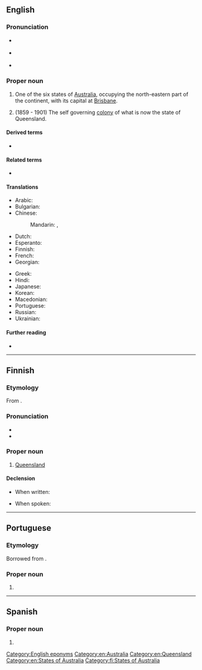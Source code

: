 ==English==

===Pronunciation===
* {{a|AusE}} {{IPA|/ˈkwɪːnzˌlæːnd/|lang=en}}
* {{a|UK}} {{IPA|/ˈkwiːnz.lænd/|lang=en}}
* {{a|US}} {{IPA|/ˈkwiːnzlənd/|lang=en}}

===Proper noun===
{{en-proper noun}}

# One of the six states of [[Australia]], occupying the north-eastern part of the continent, with its capital at [[Brisbane]].
# {{lb|en|historical}} (1859 - 1901) The self governing [[colony]] of what is now the state of Queensland.

====Derived terms====
* {{l|en|QLD}}

====Related terms====
* {{l|en|North Queensland}}

====Translations====
{{trans-top|Australian state}}
* Arabic: {{t|ar|كْوِينْزْلَانْد|m|tr=kwinzland}}
* Bulgarian: {{t|bg|Куиинсланд}}
* Chinese:
*: Mandarin: {{t+|cmn|昆士蘭|sc=Hani}}, {{t+|cmn|昆士兰|tr=Kūnshìlán|sc=Hani}}
* Dutch: {{t+|nl|Queensland}}
* Esperanto: {{t|eo|Kvinslando}}
* Finnish: {{t+|fi|Queensland}}
* French: {{t+|fr|Queensland|m}}
* Georgian: {{t|ka|კუინზლენდი}}
{{trans-mid}}
* Greek: {{t|el|Κουίνσλαντ|f}}
* Hindi: {{t|hi|क्वींसलैंड|tr=kvīnslaiṇḍ}}
* Japanese: {{t|ja|クイーンズランド|tr=Kuīnzurando}}
* Korean: {{t|ko|퀸즐랜드|tr=Kwinjeullaendeu}}
* Macedonian: {{t|mk|Квинсленд|m|tr=Kvínslend}}
* Portuguese: {{t|pt|Queensland|m}}
* Russian: {{t+|ru|Кви́нсленд|m}}
* Ukrainian: {{t|uk|Квінсленд|m|tr=Kvínslend}}
{{trans-bottom}}

====Further reading====
* {{pedialite}}

[[Category:English eponyms]]
[[Category:en:Australia]]
[[Category:en:Queensland]]
[[Category:en:States of Australia]]

----

==Finnish==

===Etymology===
From {{bor|fi|en|Queensland}}.

===Pronunciation===
* {{fi-IPA|kviinsländ}}
* {{fi-hyphenation}}

===Proper noun===
{{fi-noun|proper=true}}

# [[#English|Queensland]] {{gloss|state of Australia}}

====Declension====
* When written:
{{fi-decl-risti|n=sg|Queensland|||a|i=0}}
* When spoken:
{{fi-decl-risti|n=sg|Queensland|||ä|i=0}}

[[Category:fi:States of Australia]]

----

==Portuguese==

===Etymology===
Borrowed from {{bor|pt|en|Queensland}}.

===Proper noun===
{{pt-proper noun|m}}

# {{place|pt|state|c/Australia|t1=Queensland}}

----

==Spanish==
{{wikipedia|lang=es}}

===Proper noun===
{{es-proper noun}}

# {{place|es|state|c/en:Australia|t1=Queensland}}